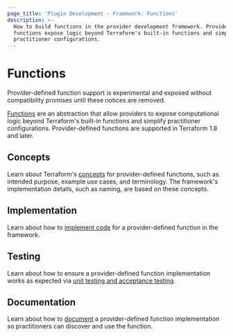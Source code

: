 ```yaml
---
page_title: 'Plugin Development - Framework: Functions'
description: >-
  How to build functions in the provider development framework. Provider-defined
  functions expose logic beyond Terraform's built-in functions and simplify
  practitioner configurations.
---
```


# Functions

<Highlight>

Provider-defined function support is experimental and exposed without compatibility promises until these notices are removed.

</Highlight>

[Functions](/terraform/language/functions) are an abstraction that allow providers to expose computational logic beyond Terraform's built-in functions and simplify practitioner configurations. Provider-defined functions are supported in Terraform 1.8 and later.

## Concepts

Learn about Terraform's [concepts](/terraform/plugin/framework/functions/concepts) for provider-defined functions, such as intended purpose, example use cases, and terminology. The framework's implementation details, such as naming, are based on these concepts.

## Implementation

Learn about how to [implement code](/terraform/plugin/framework/functions/implementation) for a provider-defined function in the framework.

## Testing

Learn about how to ensure a provider-defined function implementation works as expected via [unit testing and acceptance testing](/terraform/plugin/framework/functions/testing).

## Documentation

Learn about how to [document](/terraform/plugin/framework/functions/documentation) a provider-defined function implementation so practitioners can discover and use the function.
